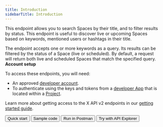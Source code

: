 ---
title: Introduction
sidebarTitle: Introduction
---


This endpoint allows you to search Spaces by their title, and to filter results by status. This endpoint is useful to discover live or upcoming Spaces based on keywords, mentioned users or hashtags in their title.

The endpoint accepts one or more keywords as a query. Its results can be filtered by the status of a Space (live or scheduled). By default, a request will return both live and scheduled Spaces that match the specified query.
<Note>
**Account setup**

To access these endpoints, you will need:

* An approved [developer account](https://developer.x.com/en/portal/petition/essential/basic-info).
* To authenticate using the keys and tokens from a [developer App](/resources/fundamentals/developer-apps) that is located within a [Project](/resources/fundamentals/projects). 

Learn more about getting access to the X API v2 endpoints in our [getting started guide](/x-api/getting-started/getting-access).
</Note>
<div className="flex space-x-2">
<Button href="/x-api/spaces/search/quickstart">
  Quick start
</Button>
<Button href="https://github.com/xdevplatform/Twitter-API-v2-sample-code">
  Sample code
</Button>
<Button href="https://t.co/twitter-api-postman">
  Run in Postman
</Button>
<Button href="https://developer.x.com/apitools/api?endpoint=/2/spaces/search&method=get">
  Try with API Explorer
</Button>
</div>
